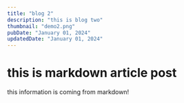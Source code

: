 ---
title: "blog 2"
description: "this is blog two"
thumbnail: "demo2.png"
pubDate: "January 01, 2024"
updatedDate: "January 01, 2024"
---

# this is markdown article post

this information is coming from markdown!
